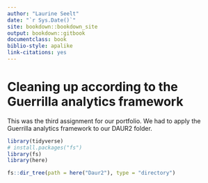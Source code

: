 ```yaml
---
author: "Laurine Seelt"
date: "`r Sys.Date()`"
site: bookdown::bookdown_site
output: bookdown::gitbook
documentclass: book
biblio-style: apalike
link-citations: yes
---
```


# Cleaning up according to the Guerrilla analytics framework

This was the third assignment for our portfolio. We had to apply the Guerrilla analytics framework to our DAUR2 folder.

```r
library(tidyverse)
# install.packages("fs")
library(fs)
library(here)
```

```r
fs::dir_tree(path = here("Daur2"), type = "directory")
```

